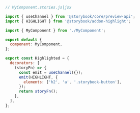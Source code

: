 ```js
// MyComponent.stories.js|jsx

import { useChannel } from '@storybook/core/preview-api';
import { HIGHLIGHT } from '@storybook/addon-highlight';

import { MyComponent } from './MyComponent';

export default {
  component: MyComponent,
};

export const Highlighted = {
  decorators: [
    (storyFn) => {
      const emit = useChannel({});
      emit(HIGHLIGHT, {
        elements: ['h2', 'a', '.storybook-button'],
      });
      return storyFn();
    },
  ],
};
```
